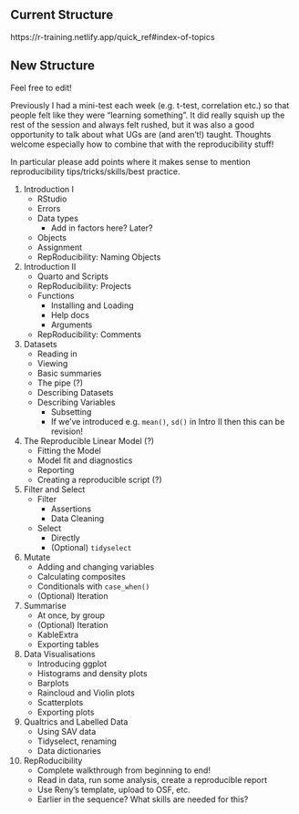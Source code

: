 ## Current Structure

https://r-training.netlify.app/quick_ref#index-of-topics

## New Structure

Feel free to edit!

Previously I had a mini-test each week (e.g. t-test, correlation etc.) so that people felt like they were "learning something". It did really squish up the rest of the session and always felt rushed, but it was also a good opportunity to talk about what UGs are (and aren't!) taught. Thoughts welcome especially how to combine that with the reproducibility stuff!

In particular please add points where it makes sense to mention reproducibility tips/tricks/skills/best practice.

1. Introduction I
    - RStudio
    - Errors
    - Data types
      - Add in factors here? Later?
    - Objects
    - Assignment
    - RepRoducibility: Naming Objects

2. Introduction II
    - Quarto and Scripts
    - RepRoducibility: Projects
    - Functions
        - Installing and Loading
        - Help docs
        - Arguments
    - RepRoducibility: Comments
    
3. Datasets
    - Reading in
    - Viewing
    - Basic summaries
    - The pipe (?)
    - Describing Datasets
    - Describing Variables
        - Subsetting
        - If we've introduced e.g. `mean()`, `sd()` in Intro II then this can be revision!
        
4. The Reproducible Linear Model (?)
    - Fitting the Model
    - Model fit and diagnostics
    - Reporting
    - Creating a reproducible script (?)
    
5. Filter and Select
    - Filter
        - Assertions
        - Data Cleaning
    - Select
        - Directly
        - (Optional) `tidyselect`

6. Mutate
    - Adding and changing variables
    - Calculating composites
    - Conditionals with `case_when()`
    - (Optional) Iteration
    
7. Summarise
    - At once, by group
    - (Optional) Iteration
    - KableExtra
    - Exporting tables
    
8. Data Visualisations
    - Introducing ggplot
    - Histograms and density plots
    - Barplots
    - Raincloud and Violin plots
    - Scatterplots
    - Exporting plots
    
9. Qualtrics and Labelled Data
    - Using SAV data
    - Tidyselect, renaming
    - Data dictionaries
    
10. RepRoducibility
    - Complete walkthrough from beginning to end!
    - Read in data, run some analysis, create a reproducible report
    - Use Reny's template, upload to OSF, etc.
    - Earlier in the sequence? What skills are needed for this?



